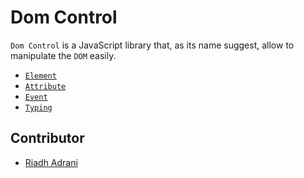 # Dom Control

`Dom Control` is a JavaScript library that, as its name suggest, allow to manipulate the `DOM` easily.

- [`Element`](element)
- [`Attribute`](attribute)
- [`Event`](event)
- [`Typing`](types)

## Contributor

- [Riadh Adrani](https://github.com/RiadhAdrani)
